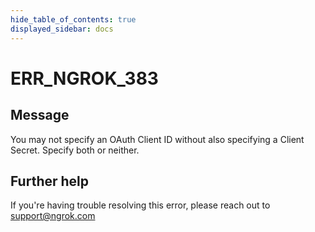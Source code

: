```yaml
---
hide_table_of_contents: true
displayed_sidebar: docs
---
```



# ERR_NGROK_383

## Message

You may not specify an OAuth Client ID without also specifying a Client Secret. Specify both or neither.

<ErrorDetails error="err_ngrok_383" />

## Further help

If you're having trouble resolving this error, please reach out to [support@ngrok.com](mailto:support@ngrok.com?subject=Help%20with%20ERR_NGROK_383)
